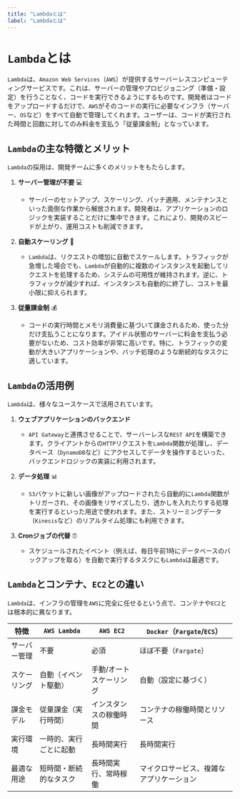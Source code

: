 ```yaml
---
title: "Lambdaとは"
label: "Lambdaとは"
---
```

# `Lambda`とは

`Lambda`は、`Amazon Web Services`（`AWS`）が提供するサーバーレスコンピューティングサービスです。これは、サーバーの管理やプロビジョニング（準備・設定）を行うことなく、コードを実行できるようにするものです。開発者はコードをアップロードするだけで、`AWS`がそのコードの実行に必要なインフラ（サーバー、`OS`など）をすべて自動で管理してくれます。ユーザーは、コードが実行された時間と回数に対してのみ料金を支払う「従量課金制」となっています。

## `Lambda`の主な特徴とメリット

`Lambda`の採用は、開発チームに多くのメリットをもたらします。

1. **サーバー管理が不要** 💻
   - サーバーのセットアップ、スケーリング、パッチ適用、メンテナンスといった面倒な作業から解放されます。開発者は、アプリケーションのロジックを実装することだけに集中できます。これにより、開発のスピードが上がり、運用コストも削減できます。

2. **自動スケーリング** 🚀
   - `Lambda`は、リクエストの増加に自動でスケールします。トラフィックが急増した場合でも、`Lambda`が自動的に複数のインスタンスを起動してリクエストを処理するため、システムの可用性が維持されます。逆に、トラフィックが減少すれば、インスタンスも自動的に終了し、コストを最小限に抑えられます。

3. **従量課金制** 💰
   - コードの実行時間とメモリ消費量に基づいて課金されるため、使った分だけ支払うことになります。アイドル状態のサーバーに料金を支払う必要がないため、コスト効率が非常に高いです。特に、トラフィックの変動が大きいアプリケーションや、バッチ処理のような断続的なタスクに適しています。

## `Lambda`の活用例

`Lambda`は、様々なユースケースで活用されています。

1. **ウェブアプリケーションのバックエンド**
   - `API Gateway`と連携させることで、サーバーレスな`REST API`を構築できます。クライアントからの`HTTP`リクエストを`Lambda`関数が処理し、データベース（`DynamoDB`など）にアクセスしてデータを操作するといった、バックエンドロジックの実装に利用されます。

2. **データ処理** 📊
   - `S3`バケットに新しい画像がアップロードされたら自動的に`Lambda`関数がトリガーされ、その画像をリサイズしたり、透かしを入れたりする処理を実行するといった用途で使われます。また、ストリーミングデータ（`Kinesis`など）のリアルタイム処理にも利用できます。

3. **Cronジョブの代替** ⏰
   - スケジュールされたイベント（例えば、毎日午前1時にデータベースのバックアップを取る）を自動で実行するタスクにも`Lambda`は最適です。

## `Lambda`とコンテナ、`EC2`との違い

`Lambda`は、インフラの管理を`AWS`に完全に任せるという点で、コンテナや`EC2`とは根本的に異なります。

| 特徴 | `AWS Lambda` | `AWS EC2` | `Docker`（`Fargate`/`ECS`） |
| --- | --- | --- | --- |
| サーバー管理 | 不要 | 必須 | ほぼ不要（`Fargate`） |
| スケーリング | 自動（イベント駆動） | 手動/オートスケーリング | 自動（設定に基づく） |
| 課金モデル | 従量課金（実行時間） | インスタンスの稼働時間 | コンテナの稼働時間とリソース |
| 実行環境 | 一時的、実行ごとに起動 | 長時間実行 | 長時間実行 |
| 最適な用途 | 短時間・断続的なタスク | 長時間実行、常時稼働 | マイクロサービス、複雑なアプリケーション |